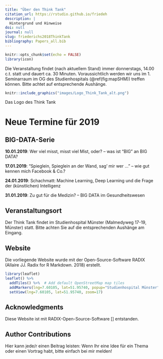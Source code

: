 ```yaml
---
title: "Über den Think Tank"
citation_url: https://rstudio.github.io/friedeh
description: |
  Hintergrund und Hinweise
doi: null
journal: null
slug: friederichs2018ThinkTank
bibliography: Papers_all.bib
---
```


```r
knitr::opts_chunk$set(echo = FALSE)
library(icon)
```

Die Veranstaltung findet (nach aktuellem Stand) immer donnerstags, 14.00 c.t. statt und dauert ca. 30 Minuten. Voraussichtlich werden wir uns im 1. Seminarraum im OG des Studienhospitals (\@ref(fig:mapSHM)) treffen können. Bitte achtet auf entsprechende Aushänge.

<aside>
```r
knitr::include_graphics("images/Logo_Think_Tank_alt.png")
```
</aside>

<aside>
Das Logo des Think Tank
</aside>

# Neue Termine für 2019

## BIG-DATA-Serie

__10.01.2019__: Wer viel misst, misst viel Mist, oder? – was ist "BIG" an BIG DATA?

__17.01.2019__: "Spieglein, Spieglein an der Wand, sag' mir wer ..." – wie gut kennen mich Facebook & Co.?

__24.01.2019__:	Schachmatt: Machine Learning, Deep Learning und die Frage der (künstlichen) Intelligenz

__31.01.2019__: Zu gut für die Medizin? – BIG DATA im Gesundheitswesen



## Veranstaltungsort

Der Think Tank findet im Studienhospital Münster (Malmedyweg 17-19, Münster) statt.
Bitte achten Sie auf die entsprechenden Aushänge am Eingang.

## Website

Die vorliegende Website wurde mit der Open-Source-Software RADIX (Allaire JJ. Radix for R Markdown. 2018) erstellt.

```r
library(leaflet)
leaflet() %>%
  addTiles() %>%  # Add default OpenStreetMap map tiles
  addMarkers(lng=7.60105, lat=51.95740, popup="Studienhospital Münster") %>%
  setView(lng=7.60105, lat=51.95740, zoom=17)
```

## Acknowledgments {.appendix}

Diese Website ist mit RADIX-Open-Source-Software [] entstanden.

## Author Contributions {.appendix}

Hier kann jede/r einen Beitrag leisten: Wenn Ihr eine Idee für ein Thema oder einen Vortrag habt, bitte einfach bei mir melden!